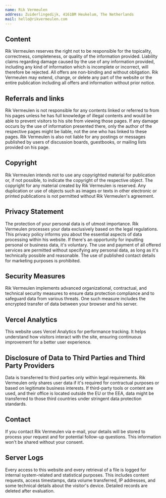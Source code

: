 ```yaml
---
name: Rik Vermeulen
address: Zuiderlingedijk, 4161BM Heukelum, The Netherlands
mail: hello@rikvermeulen.com
---
```


## Content

Rik Vermeulen reserves the right not to be responsible for the topicality, correctness, completeness, or quality of the information provided. Liability claims regarding damage caused by the use of any information provided, including any kind of information which is incomplete or incorrect, will therefore be rejected. All offers are non-binding and without obligation. Rik Vermeulen may extend, change, or delete any part of the website or the entire publication including all offers and information without prior notice.

## Referrals and links

Rik Vermeulen is not responsible for any contents linked or referred to from his pages unless he has full knowledge of illegal contents and would be able to prevent visitors to his site from viewing those pages. If any damage occurs by the use of information presented there, only the author of the respective pages might be liable, not the one who has linked to these pages. Rik Vermeulen is also not liable for any postings or messages published by users of discussion boards, guestbooks, or mailing lists provided on his page.

## Copyright

Rik Vermeulen intends not to use any copyrighted material for publication or, if not possible, to indicate the copyright of the respective object. The copyright for any material created by Rik Vermeulen is reserved. Any duplication or use of objects such as images or texts in other electronic or printed publications is not permitted without Rik Vermeulen's agreement.

## Privacy Statement

The protection of your personal data is of utmost importance. Rik Vermeulen processes your data exclusively based on the legal regulations. This privacy policy informs you about the essential aspects of data processing within his website. If there's an opportunity for inputting personal or business data, it's voluntary. The use and payment of all offered services are permitted without specifying any personal data, as long as it's technically possible and reasonable. The use of published contact details for marketing purposes is prohibited.

## Security Measures

Rik Vermeulen implements advanced organizational, contractual, and technical security measures to ensure data protection compliance and to safeguard data from various threats. One such measure includes the encrypted transfer of data between your browser and his server.

## Vercel Analytics

This website uses Vercel Analytics for performance tracking. It helps understand how visitors interact with the site, ensuring continuous improvement for a better user experience.

## Disclosure of Data to Third Parties and Third Party Providers

Data is transferred to third parties only within legal requirements. Rik Vermeulen only shares user data if it's required for contractual purposes or based on legitimate business interests. If third-party tools or content are used, and their office is located outside the EU or the EEA, data might be transferred to those third countries under stringent data protection standards.

## Contact

If you contact Rik Vermeulen via e-mail, your details will be stored to process your request and for potential follow-up questions. This information won't be shared without your consent.

## Server Logs

Every access to this website and every retrieval of a file is logged for internal system-related and statistical purposes. This includes content requests, access timestamps, data volume transferred, IP addresses, and some technical details about the visitor's device. Detailed records are deleted after evaluation.

